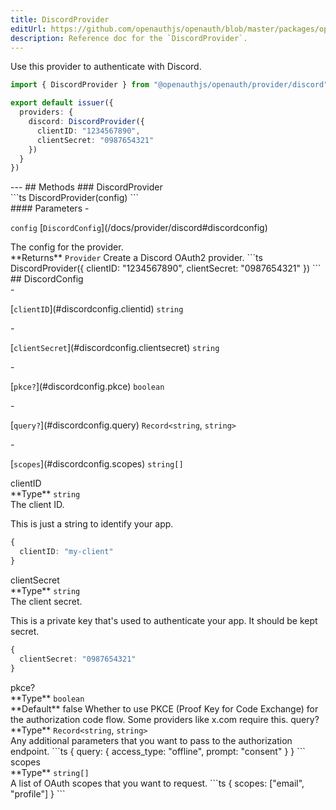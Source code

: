 ```yaml
---
title: DiscordProvider
editUrl: https://github.com/openauthjs/openauth/blob/master/packages/openauth/src/provider/discord.ts
description: Reference doc for the `DiscordProvider`.
---
```



<div class="tsdoc">
<Section type="about">
Use this provider to authenticate with Discord.

```ts {5-8}
import { DiscordProvider } from "@openauthjs/openauth/provider/discord"

export default issuer({
  providers: {
    discord: DiscordProvider({
      clientID: "1234567890",
      clientSecret: "0987654321"
    })
  }
})
```
</Section>
---
## Methods
### DiscordProvider
<Segment>
<Section type="signature">
```ts
DiscordProvider(config)
```
</Section>
<Section type="parameters">
#### Parameters
- <p><code class="key">config</code> [<code class="type">DiscordConfig</code>](/docs/provider/discord#discordconfig)</p>
The config for the provider.
</Section>
<InlineSection>
**Returns** <code class="type">Provider</code>
</InlineSection>
Create a Discord OAuth2 provider.
```ts
DiscordProvider({
  clientID: "1234567890",
  clientSecret: "0987654321"
})
```
</Segment>
## DiscordConfig
<Segment>
<Section type="parameters">
- <p>[<code class="key">clientID</code>](#discordconfig.clientid) <code class="primitive">string</code></p>
- <p>[<code class="key">clientSecret</code>](#discordconfig.clientsecret) <code class="primitive">string</code></p>
- <p>[<code class="key">pkce?</code>](#discordconfig.pkce) <code class="primitive">boolean</code></p>
- <p>[<code class="key">query?</code>](#discordconfig.query) <code class="primitive">Record</code><code class="symbol">&lt;</code><code class="primitive">string</code>, <code class="primitive">string</code><code class="symbol">&gt;</code></p>
- <p>[<code class="key">scopes</code>](#discordconfig.scopes) <code class="primitive">string</code><code class="symbol">[]</code></p>
</Section>
</Segment>
<NestedTitle id="discordconfig.clientid" Tag="h4" parent="DiscordConfig.">clientID</NestedTitle>
<Segment>
<Section type="parameters">
<InlineSection>
**Type** <code class="primitive">string</code>
</InlineSection>
</Section>
The client ID.

This is just a string to identify your app.
```ts
{
  clientID: "my-client"
}
```
</Segment>
<NestedTitle id="discordconfig.clientsecret" Tag="h4" parent="DiscordConfig.">clientSecret</NestedTitle>
<Segment>
<Section type="parameters">
<InlineSection>
**Type** <code class="primitive">string</code>
</InlineSection>
</Section>
The client secret.

This is a private key that's used to authenticate your app. It should be kept secret.
```ts
{
  clientSecret: "0987654321"
}
```
</Segment>
<NestedTitle id="discordconfig.pkce" Tag="h4" parent="DiscordConfig.">pkce?</NestedTitle>
<Segment>
<Section type="parameters">
<InlineSection>
**Type** <code class="primitive">boolean</code>
</InlineSection>
</Section>

<InlineSection>
**Default** false
</InlineSection>
Whether to use PKCE (Proof Key for Code Exchange) for the authorization code flow.
Some providers like x.com require this.
</Segment>
<NestedTitle id="discordconfig.query" Tag="h4" parent="DiscordConfig.">query?</NestedTitle>
<Segment>
<Section type="parameters">
<InlineSection>
**Type** <code class="primitive">Record</code><code class="symbol">&lt;</code><code class="primitive">string</code>, <code class="primitive">string</code><code class="symbol">&gt;</code>
</InlineSection>
</Section>
Any additional parameters that you want to pass to the authorization endpoint.
```ts
{
  query: {
    access_type: "offline",
    prompt: "consent"
  }
}
```
</Segment>
<NestedTitle id="discordconfig.scopes" Tag="h4" parent="DiscordConfig.">scopes</NestedTitle>
<Segment>
<Section type="parameters">
<InlineSection>
**Type** <code class="primitive">string</code><code class="symbol">[]</code>
</InlineSection>
</Section>
A list of OAuth scopes that you want to request.
```ts
{
  scopes: ["email", "profile"]
}
```
</Segment>
</div>
